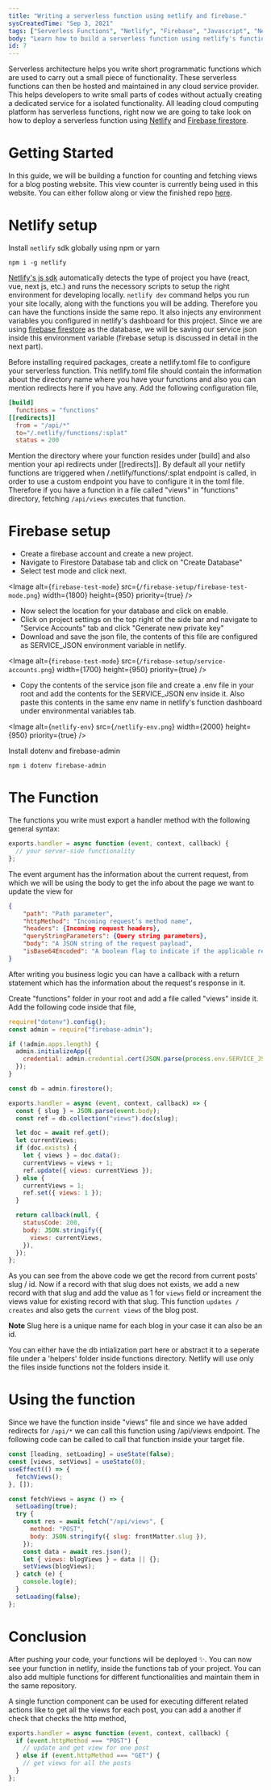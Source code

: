 ```yaml
---
title: "Writing a serverless function using netlify and firebase."
sysCreatedTime: "Sep 3, 2021"
tags: ["Serverless Functions", "Netlify", "Firebase", "Javascript", "Next js"]
body: "Learn how to build a serverless function using netlify's functions and firebase to track real-time views for your blog."
id: 7
---
```


Serverless architecture helps you write short programmatic functions which are used to carry out a small piece of functionality.
These serverless functions can then be hosted and maintained in any cloud service provider. This helps developers to
write small parts of codes without actually creating a dedicated service for a isolated functionality.
All leading cloud computing platform has serverless functions, right now we are going to take look on how to
deploy a serverless function using [Netlify](https://www.netlify.com) and [Firebase firestore](https://firebase.google.com/products/firestore).

# Getting Started

In this guide, we will be building a function for counting and fetching views for a blog posting website. This view counter is currently
being used in this website. You can either follow along or view the finished repo [here](https://github.com/akshay9677/personalWebsite).

# Netlify setup

Install `netlify` sdk globally using npm or yarn

```shell
npm i -g netlify
```

[Netlify's js sdk](https://www.npmjs.com/package/netlify) automatically detects the type of project you have (react, vue, next js, etc.) and runs the necessory scripts to
setup the right environment for developing locally. `netlify dev` command helps you run your site locally, along with the functions
you will be adding. Therefore you can have the functions inside the same repo. It also injects any environment variables you
configured in netlify's dashboard for this project. Since we are using [firebase firestore](https://firebase.google.com/products/firestore)
as the database, we will be saving our service json inside this environment variable (firebase setup is discussed in detail
in the next part).

Before installing required packages, create a netlify.toml file to configure your serverless function. This netlify.toml
file should contain the information about the directory name where you have your functions and also you can mention redirects
here if you have any. Add the following configuration file,

```toml
[build]
  functions = "functions"
[[redirects]]
  from = "/api/*"
  to="/.netlify/functions/:splat"
  status = 200
```

Mention the directory where your function resides under [build] and also mention your api redirects under [[redirects]]. By default
all your netlify functions are triggered when /.netlify/functions/:splat endpoint is called, in order to use a custom endpoint
you have to configure it in the toml file. Therefore if you have a function in a file called "views" in "functions" directory, fetching
`/api/views` executes that function.

# Firebase setup

- Create a firebase account and create a new project.
- Navigate to Firestore Database tab and click on "Create Database"
- Select test mode and click next.

<Image
  alt={`firebase-test-mode`}
  src={`/firebase-setup/firebase-test-mode.png`}
  width={1800}
  height={950}
  priority={true}
/>

- Now select the location for your database and click on enable.
- Click on project settings on the top right of the side bar and navigate to "Service Accounts" tab and
  click "Generate new private key"
- Download and save the json file, the contents of this file are configured as SERVICE_JSON environment variable
  in netlify.

<Image
  alt={`firebase-test-mode`}
  src={`/firebase-setup/service-accounts.png`}
  width={1700}
  height={950}
  priority={true}
/>

- Copy the contents of the service json file and create a .env file in your root and add the contents for the
  SERVICE_JSON env inside it. Also paste this contents in the same env name in netlify's function dashboard under environmental variables
  tab.

<Image
  alt={`netlify-env`}
  src={`/netlify-env.png`}
  width={2000}
  height={950}
  priority={true}
/>

Install dotenv and firebase-admin

```shell
npm i dotenv firebase-admin
```

# The Function

The functions you write must export a handler method with the following general syntax:

```js
exports.handler = async function (event, context, callback) {
  // your server-side functionality
};
```

The event argument has the information about the current request, from which we will be using the body to get
the info about the page we want to update the view for

```json
{
    "path": "Path parameter",
    "httpMethod": "Incoming request’s method name",
    "headers": {Incoming request headers},
    "queryStringParameters": {Query string parameters},
    "body": "A JSON string of the request payload",
    "isBase64Encoded": "A boolean flag to indicate if the applicable request payload is Base64-encoded"
}
```

After writing you business logic you can have a callback with a return statement which has the information about the
request's response in it.

Create "functions" folder in your root and add a file called "views" inside it. Add the following code inside that
file,

```js
require("dotenv").config();
const admin = require("firebase-admin");

if (!admin.apps.length) {
  admin.initializeApp({
    credential: admin.credential.cert(JSON.parse(process.env.SERVICE_JSON)),
  });
}

const db = admin.firestore();

exports.handler = async (event, context, callback) => {
  const { slug } = JSON.parse(event.body);
  const ref = db.collection("views").doc(slug);

  let doc = await ref.get();
  let currentViews;
  if (doc.exists) {
    let { views } = doc.data();
    currentViews = views + 1;
    ref.update({ views: currentViews });
  } else {
    currentViews = 1;
    ref.set({ views: 1 });
  }

  return callback(null, {
    statusCode: 200,
    body: JSON.stringify({
      views: currentViews,
    }),
  });
};
```

As you can see from the above code we get the record from current posts' slug / id. Now if a record with that slug does not exists,
we add a new record with that slug and add the value as 1 for `views` field or increament the views value for existing record with that slug.
This function `updates / creates` and also gets the `current views` of the blog post.

**Note** Slug here is a unique name for each blog in your case it can also be an id.

You can either have the db intialization part here or abstract it to a seperate file under a
'helpers' folder inside functions directory. Netlify will use only the files inside functions not the folders inside it.

# Using the function

Since we have the function inside "views" file and since we have added redirects for `/api/*` we can call this function
using /api/views endpoint. The following code can be called to call that function inside your target file.

```js
const [loading, setLoading] = useState(false);
const [views, setViews] = useState(0);
useEffect(() => {
  fetchViews();
}, []);

const fetchViews = async () => {
  setLoading(true);
  try {
    const res = await fetch("/api/views", {
      method: "POST",
      body: JSON.stringify({ slug: frontMatter.slug }),
    });
    const data = await res.json();
    let { views: blogViews } = data || {};
    setViews(blogViews);
  } catch (e) {
    console.log(e);
  }
  setLoading(false);
};
```

# Conclusion

After pushing your code, your functions will be deployed ✨. You can now see your function in netlify, inside the functions tab of your project. You can also add
multiple functions for different functionalities and maintain them in the same repository.

A single function component can be used for executing different related actions like to get all the views for each post, you can add a another
if check that checks the http method,

```js
exports.handler = async function (event, context, callback) {
  if (event.httpMethod === "POST") {
    // update and get view for one post
  } else if (event.httpMethod === "GET") {
    // get views for all the posts
  }
};
```

